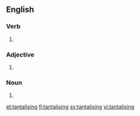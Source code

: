 ==English==

===Verb===
{{head|en|present participle}}

# {{present participle of|tantalise|lang=en}}

===Adjective===
{{en-adj}}

# {{alternative spelling of|tantalizing|lang=en}}

===Noun===
{{en-noun}}

# {{alternative spelling of|tantalizing|lang=en}}

[[et:tantalising]]
[[fi:tantalising]]
[[sv:tantalising]]
[[vi:tantalising]]